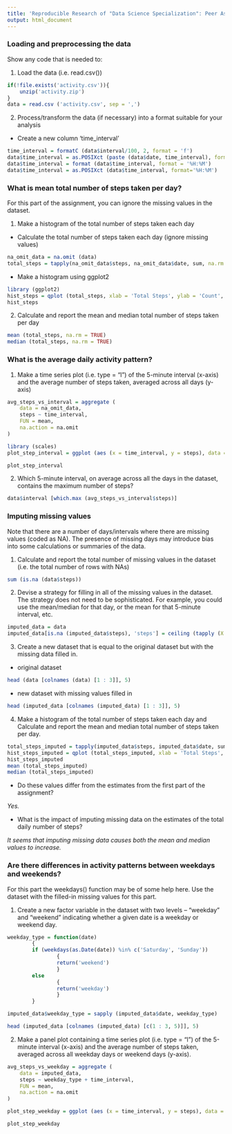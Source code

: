 ```yaml
---
title: 'Reproducible Research of "Data Science Specialization": Peer Assessment 1'
output: html_document
---
```


### Loading and preprocessing the data ###

Show any code that is needed to:

1. Load the data (i.e. read.csv())
```r
if(!file.exists('activity.csv')){
    unzip('activity.zip')
}
data = read.csv ('activity.csv', sep = ',')
```

2. Process/transform the data (if necessary) into a format suitable for your analysis

- Create a new column 'time_interval'

```r
time_interval = formatC (data$interval/100, 2, format = 'f')
data$time_interval = as.POSIXct (paste (data$date, time_interval), format = '%Y-%m-%d %H.%M')
data$time_interval = format (data$time_interval, format = '%H:%M')
data$time_interval = as.POSIXct (data$time_interval, format='%H:%M')
```

### What is mean total number of steps taken per day? ###

For this part of the assignment, you can ignore the missing values in the dataset.

1. Make a histogram of the total number of steps taken each day

- Calculate the total number of steps taken each day (ignore missing values)

```r
na_omit_data = na.omit (data)
total_steps = tapply(na_omit_data$steps, na_omit_data$date, sum, na.rm = TRUE)
```

- Make a histogram using ggplot2

```r
library (ggplot2)
hist_steps = qplot (total_steps, xlab = 'Total Steps', ylab = 'Count', binwidth = 1000) + ggtitle ("Histogram for Number of Steps per Day")
hist_steps
```

2. Calculate and report the mean and median total number of steps taken per day

```r
mean (total_steps, na.rm = TRUE)
median (total_steps, na.rm = TRUE)
```

### What is the average daily activity pattern? ###

1. Make a time series plot (i.e. type = "l") of the 5-minute interval (x-axis) and the average number of steps taken, averaged across all days (y-axis)

```r
avg_steps_vs_interval = aggregate (
    data = na_omit_data,
    steps ~ time_interval,
    FUN = mean,
    na.action = na.omit
)

library (scales)
plot_step_interval = ggplot (aes (x = time_interval, y = steps), data = avg_steps_vs_interval) + geom_line (colour = "#FF9999") + xlab('Time of a Day') + ylab('Average Number of Steps') + ggtitle ('Time Series Plot of Average Number of Steps of a Day') + scale_x_datetime (labels = date_format(format = '%H:%M'))

plot_step_interval

```

2. Which 5-minute interval, on average across all the days in the dataset, contains the maximum number of steps?

```r
data$interval [which.max (avg_steps_vs_interval$steps)]
```

### Imputing missing values ###

Note that there are a number of days/intervals where there are missing values (coded as NA). The presence of missing days may introduce bias into some calculations or summaries of the data.

1. Calculate and report the total number of missing values in the dataset (i.e. the total number of rows with NAs)

```r
sum (is.na (data$steps))
```


2. Devise a strategy for filling in all of the missing values in the dataset. The strategy does not need to be sophisticated. For example, you could use the mean/median for that day, or the mean for that 5-minute interval, etc.

```r
imputed_data = data
imputed_data[is.na (imputed_data$steps), 'steps'] = ceiling (tapply (X = data$steps, INDEX = data$interval, FUN = mean, na.rm = TRUE))
```

3. Create a new dataset that is equal to the original dataset but with the missing data filled in.

- original dataset
```r
head (data [colnames (data) [1 : 3]], 5)
```
- new dataset with missing values filled in 
```r
head (imputed_data [colnames (imputed_data) [1 : 3]], 5)
```

4. Make a histogram of the total number of steps taken each day and Calculate and report the mean and median total number of steps taken per day. 

```r
total_steps_imputed = tapply(imputed_data$steps, imputed_data$date, sum)
hist_steps_imputed = qplot (total_steps_imputed, xlab = 'Total Steps', ylab = 'Count', binwidth = 1000) + ggtitle ("Histogram for Number of Steps per Day (with Missing Values Filled in)")
hist_steps_imputed
mean (total_steps_imputed)
median (total_steps_imputed)
```


- Do these values differ from the estimates from the first part of the assignment? 

*Yes.*

- What is the impact of imputing missing data on the estimates of the total daily number of steps?

*It seems that imputing missing data causes both the mean and median values to increase.*

### Are there differences in activity patterns between weekdays and weekends? ###

For this part the weekdays() function may be of some help here. Use the dataset with the filled-in missing values for this part.

1. Create a new factor variable in the dataset with two levels -- "weekday" and "weekend" indicating whether a given date is a weekday or weekend day.

```r
weekday_type = function(date) 
        {
        if (weekdays(as.Date(date)) %in% c('Saturday', 'Sunday')) 
                {
                return('weekend')
                } 
        else 
                {
                return('weekday')
                }
        }

imputed_data$weekday_type = sapply (imputed_data$date, weekday_type)

head (imputed_data [colnames (imputed_data) [c(1 : 3, 5)]], 5)
```

2. Make a panel plot containing a time series plot (i.e. type = "l") of the 5-minute interval (x-axis) and the average number of steps taken, averaged across all weekday days or weekend days (y-axis). 

```r
avg_steps_vs_weekday = aggregate (
    data = imputed_data,
    steps ~ weekday_type + time_interval,
    FUN = mean,
    na.action = na.omit
)

plot_step_weekday = ggplot (aes (x = time_interval, y = steps), data = avg_steps_vs_weekday) + geom_line (colour = "#FF9999") + xlab('Weekday Type') + ylab('Average Number of Steps') + ggtitle ('Time Series Plot of Average Number of Steps on Weekdays or Weekends') + scale_x_datetime (labels = date_format(format = '%H:%M')) + facet_grid(. ~ weekday_type )

plot_step_weekday
```

